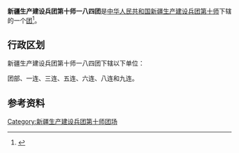 {{中国乡级行政区
|行政区全称           = 新疆生产建设兵团第十师一八四团
|上级行政区           = [[新疆生产建设兵团第十师|新疆生产建设兵团第十师]]
|行政区类别           = [[团_(军队)|团]]
}}

'''新疆生产建设兵团第十师一八四团'''是[[中华人民共和国|中华人民共和国]][[新疆生产建设兵团|新疆生产建设兵团]][[新疆生产建设兵团第十师|第十师]]下辖的一个[[团_(军队)|团]]<ref>{{Cite journal|title=新疆生产建设兵团分布图|author=新疆生产建设兵团年鉴编辑委员会|journal=兵团年鉴|publisher=新疆生产建设兵团年鉴社|doi=10.42437/y.cnki.yxjsc.2021.000007|year=2020|location=乌鲁木齐|page=7-8|issn=1671-3338}}</ref>。

== 行政区划 ==
新疆生产建设兵团第十师一八四团下辖以下单位：

团部、一连、三连、五连、六连、八连和九连。

== 参考资料 ==
{{reflist}}

{{新疆行政区划小作品}}
{{新疆生产建设兵团第十师}}
{{DEFAULTSORT:184}}
[[Category:新疆生产建设兵团第十师团场|Category:新疆生产建设兵团第十师团场]]